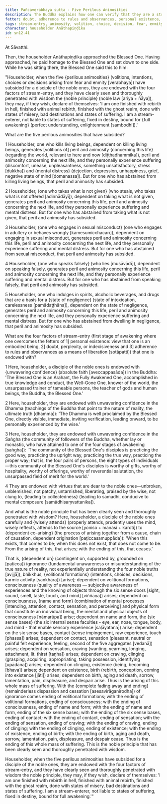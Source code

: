 ```yaml
---
title: Pañcaverabhaya sutta - Five Perilous Animosities
description: The Buddha explains how one can verify that they are a stream-enterer by reflecting on the five perilous animosities, the four factors of stream-entry, and clearly seeing with wisdom the noble principle of dependent co-arising.
fetter: doubt, adherence to rules and observances, personal existence, ignorance
tags: stream-entry, animosity, volition, choice, decision, fear, enmity, suffering, stream-enterer, full awakening, Buddha, Dhamma, Sangha, community, dependent co-arising, dependent origination, ignorance, volitional formations, consciousness, name and form, six sense bases, contact, sensation, feeling, craving, clinging, existence, birth, aging and death, sorrow, lamentation, pain, displeasure, despair, mental distress, collectedness, samadhi, mental composure, wisdom
character: householder Anāthapiṇḍika
id: sn12.41
---
```


At Sāvatthi.

Then, the householder Anāthapiṇḍika approached the Blessed One. Having approached, he paid homage to the Blessed One and sat down to one side. While he was sitting there, the Blessed One said this to him:

"Householder, when the five \{perilous animosities} (volitions, intentions, choices or decisions arising from fear and enmity [verabhaya]) have subsided for a disciple of the noble ones, they are endowed with the four factors of stream-entry, and they have clearly seen and thoroughly penetrated with wisdom the \{noble principle} (noble law [ariya + ñāya]), they may, if they wish, declare of themselves: 'I am one finished with rebirth in hell, finished with animal rebirth, finished with the ghost realm, done with states of misery, bad destinations and states of suffering. I am a stream-enterer, not liable to states of suffering, fixed in destiny, bound for \{full awakening} (perfect understanding, enlightenment [sambodhi]).'

What are the five perilous animosities that have subsided?

1 Householder, one who kills living beings, dependent on killing living beings, generates [volitions of] peril and animosity \{concerning this life} (regarding the world, relevant to here and now [diṭṭhadhammika]), peril and animosity concerning the next life, and they personally experience suffering (discomfort, unease, unpleasantness, something unsatisfactory, stress [dukkha]) and \{mental distress} (dejection, depression, unhappiness, grief, negative state of mind [domanassa]). But for one who has abstained from killing living beings, that peril and animosity has subsided.

2 Householder, \{one who takes what is not given} (who steals, who takes what is not offered [adinnādāyī]), dependent on taking what is not given, generates peril and animosity concerning this life, peril and animosity concerning the next life, and they personally experience suffering and mental distress. But for one who has abstained from taking what is not given, that peril and animosity has subsided.

3 Householder, \{one who engages in sexual misconduct} (one who engages in adultery or behaves wrongly [kāmesumicchācārī]), dependent on engaging in sexual misconduct, generates peril and animosity concerning this life, peril and animosity concerning the next life, and they personally experience suffering and mental distress. But for one who has abstained from sexual misconduct, that peril and animosity has subsided.

4 Householder, \{one who speaks falsely} (who lies [musāvādī]), dependent on speaking falsely, generates peril and animosity concerning this life, peril and animosity concerning the next life, and they personally experience suffering and mental distress. But for one who has abstained from speaking falsely, that peril and animosity has subsided.

5 Householder, one who indulges in spirits, alcoholic beverages, and drugs that are a basis for a \{state of negligence} (state of intoxication, carelessness [pamādaṭṭhāna]), dependent on the state of negligence, generates peril and animosity concerning this life, peril and animosity concerning the next life, and they personally experience suffering and mental distress. But for one who has abstained from dwelling in negligence, that peril and animosity has subsided.

What are the four factors of stream-entry (first stage of awakening where one overcomes the fetters of 1] personal existence: view that one is an embodied being, 2] doubt, perplexity, or indecisiveness and 3] adherence to rules and observances as a means of liberation [sotāpatti]) that one is endowed with?

1 Here, householder, a disciple of the noble ones is endowed with \{unwavering confidence} (absolute faith [aveccappasāda]) in the Buddha: 'The Blessed One is an Arahant, the Fully Awakened One, accomplished in true knowledge and conduct, the Well-Gone One, knower of the world, the unsurpassed trainer of tameable persons, the teacher of gods and human beings, the Buddha, the Blessed One.'

2 Here, householder, they are endowed with unwavering confidence in the Dhamma (teachings of the Buddha that point to the nature of reality, the ultimate truth [dhamma]): 'The Dhamma is well proclaimed by the Blessed One, directly visible, immediate, inviting verification, leading onward, to be personally experienced by the wise.'

3 Here, householder, they are endowed with unwavering confidence in the Saṅgha (the community of followers of the Buddha, whether lay or monastic, who have attained to one of the four stages of awakening [saṅgha]): 'The community of the Blessed One's disciples is practicing the good way, practicing the upright way, practicing the true way, practicing the proper way; that is, the four pairs of persons, the eight types of individuals—this community of the Blessed One's disciples is worthy of gifts, worthy of hospitality, worthy of offerings, worthy of reverential salutation, the unsurpassed field of merit for the world.'

4 They are endowed with virtues that are dear to the noble ones—unbroken, unblemished, not patchy, untarnished, liberating, praised by the wise, not clung to, \{leading to collectedness} (leading to samadhi, conducive to mental composure [samādhisaṃvattanika]).

And what is the noble principle that has been clearly seen and thoroughly penetrated with wisdom? Here, householder, a disciple of the noble ones carefully and \{wisely attends} (properly attends, prudently uses the mind, wisely reflects, attends to the source [yoniso + manasi + karoti]) to \{dependent co-arising} (the process of arising together from a cause, chain of causation, dependent origination [paṭiccasamuppāda]): 'When this exists, that comes to be; when this does not exist, that does not come to be. From the arising of this, that arises; with the ending of this, that ceases.'

That is, \{dependent on} (contingent on, supported by, grounded on [paṭicca]) ignorance (fundamental unawareness or misunderstanding of the true nature of reality, not experientially understanding the four noble truths [avijjā]), bhikkhus, \{volitional formations} (intentions, choices, decisions, karmic activity [saṅkhāra]) [arise]; dependent on volitional formations, consciousness (quality of awareness — subjective awareness of experiences and the knowing of objects through the six sense doors [sight, sound, smell, taste, touch, and mind] [viññāṇa]) arises; dependent on consciousness, \{name and form} (combination of mental processes [intending, attention, contact, sensation, and perceiving] and physical form that constitute an individual being, the mental and physical objects of consciousness [nāmarūpa]) arise; dependent on name and form, the \{six sense bases} (the six internal sense faculties - eye, ear, nose, tongue, body, and mind - that enable sensory experience [saḷāyatana]) arise; dependent on the six sense bases, contact (sense impingement, raw experience, touch [phassa]) arises; dependent on contact, sensation (pleasant, neutral or painful felt experience, feeling, second of the five aggregates [vedanā]) arises; dependent on sensation, craving (wanting, yearning, longing, attachment, lit. thirst [taṇha]) arises; dependent on craving, clinging (grasping, acquiring, appropriating, taking possession, identifying [upādāna]) arises; dependent on clinging, existence (being, becoming [bhava]) arises; dependent on existence, birth (rebirth, conception, coming into existence [jāti]) arises; dependent on birth, aging and death, sorrow, lamentation, pain, displeasure, and despair arise. Thus is the arising of this whole mass of suffering. With the \{complete fading away and ending} (remainderless dispassion and cessation [asesavirāganirodha]) of ignorance comes ending of volitional formations; with the ending of volitional formations, ending of consciousness; with the ending of consciousness, ending of name and form; with the ending of name and form, ending of the six sense bases; with the ending of the six sense bases, ending of contact; with the ending of contact, ending of sensation; with the ending of sensation, ending of craving; with the ending of craving, ending of clinging; with the ending of clinging, ending of existence; with the ending of existence, ending of birth; with the ending of birth, aging and death, sorrow, lamentation, pain, displeasure, and despair cease. Thus is the ending of this whole mass of suffering. This is the noble principle that has been clearly seen and thoroughly penetrated with wisdom.

Householder, when the five perilous animosities have subsided for a disciple of the noble ones, they are endowed with the four factors of stream-entry, and they have clearly seen and thoroughly penetrated with wisdom the noble principle, they may, if they wish, declare of themselves: 'I am one finished with rebirth in hell, finished with animal rebirth, finished with the ghost realm, done with states of misery, bad destinations and states of suffering. I am a stream-enterer, not liable to states of suffering, fixed in destiny, bound for full awakening.'"